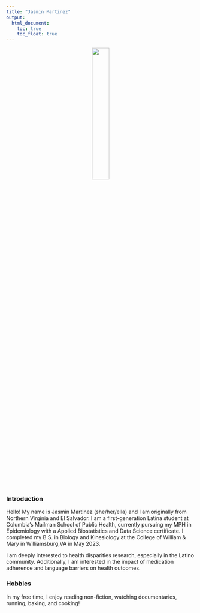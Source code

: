 ```yaml
---
title: "Jasmin Martinez"
output: 
  html_document:
    toc: true
    toc_float: true
---
```


<div style="text-align: center;">
   <img src="headshot.JPG" style="width:30%">
</div>

### Introduction
Hello! My name is Jasmin Martinez (she/her/ella) and I am originally from Northern Virginia and El Salvador. I am a first-generation Latina student at Columbia’s Mailman School of Public Health, currently pursuing my MPH in Epidemiology with a Applied Biostatistics and Data Science certificate. I completed my B.S. in Biology and Kinesiology at the College of William & Mary in Williamsburg,VA in May 2023. 

I am deeply interested to health disparities research, especially in the Latino community. Additionally, I am interested in the impact of medication adherence and language barriers on health outcomes. 

### Hobbies
In my free time, I enjoy reading non-fiction, watching documentaries, running, baking, and cooking!